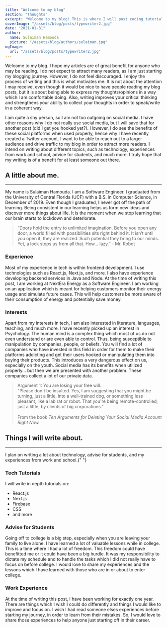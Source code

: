 ```yaml
---
title: "Welcome to my blog"
section: "thoughts"
excerpt: "Welcome to my blog! This is where I will post coding tutorials, write about my experiences from work and school, write advice for students, and more."
coverImage: "/assets/blog/posts/typewriter2.jpg"
date: "2021-01-31"
author:
  name: Sulaiman Hamouda
  picture: "/assets/blog/authors/sulaiman.jpg"
ogImage:
  url: "/assets/blog/posts/typewriter2.jpg"
---
```


Welcome to my blog. I hope my articles are of great benefit for anyone who may be reading. I do not expect to attract many readers, as I am just starting my blogging journey. However, I do not feel discouraged. I enjoy the process of writing and this is what motivates me. It is not about the attention I may receive, even though it would be nice to have people reading my blog posts, but it is about being able to express my thoughts/opinions in a way which I am comfortable doing. Also, writing improves your critical thinking and strengthens your ability to collect your thoughts in order to speak/write in a coherent way.

I am quite a shy person, so I am not too outgoing on social media. I have other reasons why I do not really use social media, but I will save that for another post (did I get you hooked yet?). However, I do see the benefits of these social platforms when used properly, hence why I have recently created a <LinkOuter href="https://twitter.com/sulaimanhamouda">Twitter</LinkOuter> account. I want to be able to reach out to a larger audience and drive traffic to my blog in order to attract more readers. I intend on writing about different topics, such as technology, experiences from work and school, advice for students, and much more. I truly hope that my writing is of a benefit for at least someone out there.

## A little about me.

<hr />
My name is Sulaiman Hamouda. I am a Software Engineer. I graduated from the University
of Central Florida (UCF) with a B.S. in Computer Science, in December of 2019. Even
though I graduated, I never got off the path of learning. Being consistent in our
learning helps us form new ideas and discover more things about life. It is the moment
when we stop learning that our brain starts to lockdown and deteriorate.

<blockquote>
  “Doors hold the entry to unlimited imagination. Before you open any door, a
  world filled with possibilities sits right behind it. It isn’t until you open
  it, they are realized. Such potential they bring to our minds. Yet, a lock
  stops us from all that. How... lazy.” - Mr. Robot
</blockquote>

### Experience

Most of my experience in tech is within frontend development. I use technologies such as React.js, Next.js, and more. I also have experience developing backend services in Java and Node. At the time of writing this post, I am working at NextEra Energy as a Software Engineer. I am working on an application which is meant for helping customers monitor their energy usage and simulate future cases. This will help customers be more aware of their consumption of energy and potentially save money.

### Interests

Apart from my interests in tech, I am also interested in literature, languages, teaching, and much more. I have recently picked up an interest in Psychology. The human mind is a complex thing which most of us do not even understand or are even able to control. Thus, being susceptible to manipulation by companies, people, or beliefs. You will find a lot of companies who have invested in this field in order for them to make their platforms addicting and get their users hooked or manipulating them into buying their products. This introduces a very dangerous effect on us, especially on the youth. Social media has its benefits when utilized properly... but then we are presented with another problem. These companies collect a lot of our private data.

<blockquote>
  Argument 1: You are losing your free will.
  <br />
  "Please don't be insulted. Yes, I am suggesting that you might be turning,
  just a little, into a well-trained dog, or something less pleasant, like a lab
  rat or robot. That you're being remote-controlled, just a little, by clients
  of big corporations."
  <br />
  <br />
  From the book <i>
    Ten Arguments for Deleting Your Social Media Account Right Now.
  </i>
</blockquote>

## Things I will write about.

<hr />I plan on writing a lot about technology, advise for students, and my
experiences from work and school.{" "}

### Tech Tutorials

I will write in depth tutorials on:

<ul>
  <li>React.js</li>
  <li>Next.js</li>
  <li>Firebase</li>
  <li>CSS</li>
  <li>and more</li>
</ul>

### Advise for Students

Going off to college is a big step, especially when you are leaving your family to live alone. I have learned a lot of valuable lessons while in college. This is a time where I had a lot of freedom. This freedom could have benefitted me or it could have been a big hurdle. It was my responsibility to dictate my schedule and to handle the tasks which I did not really have to focus on before college. I would love to share my experiences and the lessons which I have learned with those who are in or about to enter college.

### Work Experience

At the time of writing this post, I have been working for exactly one year. There are things which I wish I could do differently and things I would like to improve and focus on. I wish I had read someone elses experiences before starting my journey, in order to learn from their mistakes. So, I would love to share those experiences to help anyone just starting off in their career.

